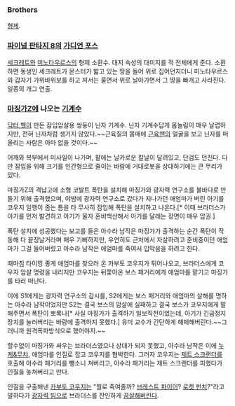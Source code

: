=== Brothers ===
[[형제]].

=== [[파이널 판타지 8]]의 [[가디언 포스]] ===
[[세크레트]]와 [[미노타우르스]]의 형제 소환수.
대지 속성의 대미지를 적 전체에게 준다.
소환하면 동생인 세크레트가 몬스터가 밟고 있는 땅을 들어 위로 집어던지더니 미노타우르스와 갑자기 가위바위보를 하고 져서는 울면서 위로 날아가면서 그 땅을 빠개고 사라진다. 일종의 개그 연출. 

=== [[마징가Z]]에 나오는 [[기계수]] ===
[[닥터 헬]]이 만든 잠입암살용 쌍둥이 닌자 기계수. 닌자 기계수답게 몸놀림이 매우 날렵하지만, 전혀 닌자처럼 생기지 않았다.~~근육질의 몸매에 [[근육맨]]의 얼굴을 보고 닌자를 떠올리는 사람은 아마 없을 것이다.~~

어깨와 복부에서 미사일이 나가며, 팔에는 날카로운 칼날이 달려있고, 단검도 던진다. 다만 잠입을 위해 크기를 인간형으로 줄이는 바람에 거대로봇을 상대하기에는 큰 무리가 있다.

마징가Z의 격납고에 소형 코발트 폭탄을 설치해 마징가와 광자력 연구소를 불바다로 만들기 위해 출격했으며, 야밤에 광자력 연구소로 갔다가 지나가던 애엄마가 버린 아기를 코우지 일행이 줍는 틈을 타 무사히 잠입해 폭탄을 설치하고 나온다.[* 이때 브라더스가 아기를 먼저 발견하고 아기가 울자 혼비백산해서 아기를 달래는 장면이 매우 압권.]

폭탄 설치에 성공했다는 보고를 들은 아수라 남작은 마징가가 출격하는 순간 폭탄이 작동해 다 끝장날거라며 매우 기뻐하지만, 우연히도 근처에서 자살하려고 준비중이던 애엄마가 그걸 들어버렸고 아수라 남작은 애엄마를 죽여서 입막음을 하려고 한다.

때마침 타이밍 좋게 애엄마를 찾으러 온 카부토 코우지가 튀어나오고, 브라더스에게 코우지 암살 명령을 내리지만 코우지는 뒤쫓아온 보스 패거리에게 애엄마를 맡기고 마징가를 타러 떠난다.

이에 S1에게는 광자력 연구소의 감시를, S2에게는 보스 패거리와 애엄마의 살해를 명하는 아수라 남작이었지만 S2는 결국 보스의 암살에 실패하고 결국 보스가 코우지에게 말해주면서 폭탄이 뽀록나[* 사실 마징가가 출격하기 일보직전이었는데, 아기가 긴급정지장치를 눌러버리는 바람에 출격하지 못했다.] 유미 교수가 간단하게 해체해버린다.~~그러니까 원격폭파방식으로 했어야지.~~

할수없이 마징가와 싸우는 브라더스였으나 상대가 되지 못했고, 아수라 남작은 이에 [[누케&무챠]], 애엄마를 인질로 잡고 코우지를 협박한다. 그러자 코우지는 [[제트 스크랜더]]를 호출해 아수라 패거리를 뺑소니 쳐버리고, 아수라 패거리는 제트 스크랜더를 피했다가 인질을 놓쳐버리고 만다.

인질을 구출해낸 [[카부토 코우지]]는 "뭘로 죽여줄까? [[브레스트 파이어]]? [[로켓 펀치]]?"라고 말하다가 [[광자력 빔]]으로 브라더스를 잔인하게 [[끔살]]해버린다.
